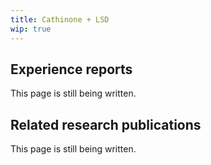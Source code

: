 ---
title: Cathinone + LSD
wip: true
---

## Experience reports

This page is still being written.

## Related research publications

This page is still being written.

